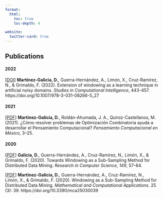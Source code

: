 ```yaml
---
format: 
  html:
    toc: true
    toc-depth: 4

website: 
  twitter-card: true
---
```


## Publications

#### 2022

\[[DOI](https://doi.org/10.1007/978-3-031-08266-5_27){target="_blank"}\] **Martínez-Galicia, D.**, Guerra-Hernández, A., Limón, X., Cruz-Ramírez, N., & Grimaldo, F. (2022). Extension of windowing as a learning technique in artificial noisy domains. *Studies in Computational Intelligence*, 443--457. https://doi.org/10.1007/978-3-031-08266-5_27

#### 2021

\[[PDF](publications/Chapter-PensamientoComputacionalMexico.pdf){target="_blank"}\] **Martínez-Galicia, D.**, Roldán-Ahumada, J. A., Quiroz-Castellanos, M. (2021). ¿Cómo resolver problemas de Optimización Combinatoria ayuda a desarrollar el Pensamiento Computacional? *Pensamiento Computacional en México*, 3--25.

#### 2020

\[[PDF](publications/Article-mca2020.pdf){target="_blank"}\] **Galicia, D.**, Guerra-Hernández, A., Cruz-Ramírez, N., Limón, X., & Grimaldo, F. (2020). Towards Windowing as a Sub-Sampling Method for Distributed Data Mining. *Research in Computer Science, 149*, 57-64.

\[[PDF](publications/article-rsc2020.pdf){target="_blank"}\] **Martínez-Galicia, D.**, Guerra-Hernández, A., Cruz-Ramírez, N., Limón, X., & Grimaldo, F. (2020). Windowing as a Sub-Sampling Method for Distributed Data Mining. *Mathematical and Computational Applications*. 25 (3): 39. https://doi.org/10.3390/mca25030039
